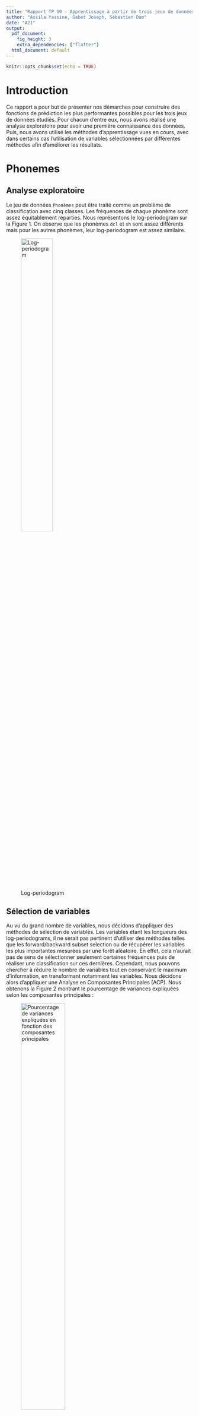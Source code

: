 ```yaml
---
title: "Rapport TP 10 - Apprentissage à partir de trois jeux de données réelles"
author: "Assila Yassine, Gabet Joseph, Sébastien Dam"
date: "A21"
output:
  pdf_document:
    fig_height: 3
    extra_dependencies: ["flafter"]
  html_document: default
---
```


```r
knitr::opts_chunk$set(echo = TRUE)
```

# Introduction

Ce rapport a pour but de présenter nos démarches pour construire des fonctions de prédiction les plus performantes possibles pour les trois jeux de données étudiés. Pour chacun d'entre eux, nous avons réalisé une analyse exploratoire pour avoir une première connaissance des données. Puis, nous avons utilisé les méthodes d'apprentissage vues en cours, avec dans certains cas l'utilisation de variables sélectionnées par différentes méthodes afin d'améliorer les résultats.

# Phonemes

## Analyse exploratoire

Le jeu de données `Phonèmes` peut être traité comme un problème de classification avec cinq classes. Les fréquences de chaque phonème sont assez équitablement réparties. Nous représentons le log-periodogram sur la Figure 1. On observe que les phonèmes `dcl` et `sh` sont assez différents mais pour les autres phonèmes, leur log-periodogram est assez similaire.

![Log-periodogram](Log-periodogram.png){width=45%} 


## Sélection de variables

Au vu du grand nombre de variables, nous décidons d'appliquer des méthodes de sélection de variables. 
Les variables étant les longueurs des log-periodograms, il ne serait pas pertinent d'utiliser des méthodes telles que les forward/backward subset selection ou de récupérer les variables les plus importantes mesurées par une forêt aléatoire. En effet, cela n'aurait pas de sens de sélectionner seulement certaines fréquences puis de réaliser une classification sur ces dernières. Cependant, nous pouvons chercher à réduire le nombre de variables tout en conservant le maximum d'information, en transformant notamment les variables. Nous décidons alors d'appliquer une Analyse en Composantes Principales (ACP). Nous obtenons la Figure 2 montrant le pourcentage de variances expliquées selon les composantes principales : 

![Pourcentage de variances expliquées en fonction des composantes principales](variance_PC.png){width=53%} 

Ainsi, les 50 premières composantes principales expliquent environ 91.04% de la variance. Nous décidons donc de garder les 50 premières composantes principales. Nous aurions également pu appliquer une validation croisée pour obtenir le nombre de composantes principales optimal. Cependant, étant donné qu'augmenter de 50 composantes de plus nous permet de gagner environ 3.5% et qu'en retirant un trop grand nombre de composantes, les performances sont réduites de manière trop drastique, nous décidons de garder ces 50 premières composantes principales. Nous n'aurons pas la place d'illustrer nos résultats avec toutes les données sans l'ACP mais il s'avère que pour la majorité des modèles, les résultats sont au moins aussi bons ou pires (en particulier pour la QDA qui approche les 30% d'erreurs).

## Entraînement des modèles

Nous appliquons les algorithmes de classification suivants : Naive Bayes (NB), K plus proches voisins (KNN), Analyse Discriminante Linéaire (LDA), Analyse Discriminante Quadratique (QDA), Analyse Discriminante Factorielle (FDA), Analyse Discriminante Régularisée (RDA), Régression Logistique (RL), Ridge, Lasso et Elastic Net, Bagging, Forêt Aléatoire (RF), Modèle de Mélange Gaussien (GMM),  Mixture Discriminant Analysis (MDA) et Séparateur à Vaste Marge (SVM) avec trois noyaux différents (linéaire, polynomial et à fonctions de base radiale). 

Pour chaque modèle, nous réalisons une validation croisée à 10 plis. Pour certains classifieurs nécessitant de spécifier un hyperparamètre, nous utilisons une validation croisée imbriquée pour obtenir l'hyperparamètre optimal. Le code suivant décrit la manière dont les validations croisées ont été réalisées : 

```r
library(caret)
CV <- rep(0,10)
#Creating folds
fold <- unname(createFolds(data$y, k=10))
for(i in (1:10)){
  #Training data
  train_data <- data[-fold[[i]], ]
  #Creating test data
  test_data <- data[fold[[i]], ]
  
  #PCA
  ## train set
  pca <- princomp(scale(train_data[, 1:256]))
  U <- pca$loadings
  train_data <- cbind.data.frame(pca$scores[,1:50], train_data$y)
  names(train_data)[ncol(train_data)] <- "y"
  ## test set
  X <- scale(as.matrix(test_data[, 1:256]))
  C <- X %*% U[, 1:50]
  test_data <- cbind.data.frame(C, test_data$y)
  names(test_data)[ncol(test_data)] <- "y"

  X.train <- train_data[,1:50]
  y.train <- train_data[, 51]
  X.test <- as.matrix(test_data[,1:50])
  y.test <- test_data[, 51]

  model <- classifieur(X.train, y.train)
  pred <- predict(model, X.test)

  CV[i] <- 1-sum(diag(table(y.test,pred)))/nrow(X.test)
  
  # errors est une matrice (10, n) avec n le nombre de classifieurs
  errors[i, c("Classifieur")] <- CV[i]
}
```

Nous résumons dans la Table 1 le(s) hyperparamètre(s) pour chaque modèle. Les hyperparamètres pour Ridge, Lasso et Elastic Net n'ont pas nécessité d'être déterminés avec une validation croisée imbriquée mais directement avec la fonction `cv.glmnet`. Quant au RDA, ils ont été obtenus avec la méthode `train` de la librairie `caret`. Ainsi, nous écrivons la médiane des hyperparamètres obtenus lors des validations croisées à 10 plis. Quant au SVM, son hyperparamètre a été obtenu en faisant une validation croisée parmi les valeurs de C suivantes : 0.001,0.01,0.1,1,10,100,1000,$10^4$. 

|     **Modèle**     |   KNN  | Ridge | Lasso | Elastic Net | RF | SVM-rbf | RDA |
|------------|:-----:|:-----:|:-------:|:--------:|:----:|:-----:|:-----:|
| **Hyperparamètre** | K = 22 | $\bar{\lambda}$ = 0.033 | $\bar{\lambda}$ = 0.00086 | $\bar{\lambda}$ = 0.00660, $\bar{\alpha}$ = 1 |  $\lambda$ = 20  |  C = 1   | $\bar{\lambda}$ = 0.83, $\bar{\alpha}$ = 0.29 |
Table: Valeur des hyperparamètres optimaux pour chaque modèle

Pour les GMM, nous avons utilisé la librairie `Mclust` et cette dernière a sélectionné le modèle "VVE" (ellipsoïdal, à volume et forme variants et orientation égale) à 6 composants comme étant optimal en utilisant le critère BIC. Par conséquent, nous avons utilisé ce même modèle pour entraîner notre MDA. Pour cette dernière, nous avons différencié le cas où les modèles doivent avoir un nombre de mélanges de composants et des structures de covariance (eg. des modèles sur les matrices de covariance) différents pour chaque classe (MDA) du cas où un seul composant est considéré avec la même structure de covariance pour toutes les classes (MDA_EDDA) à la manière du LDA, grâce à l'argument `modelType`. En utilisant la librairie `cvMclustDA`, une validation croisée à 10 plis a pu être réalisée directement, c'est pourquoi il n'y a pas d'intervalles de confiance sur la Figure 3. Dans le code ci-dessous, `phonemes_pc` dénote le jeu de données après application de l'ACP.


```r
# CV MDA with VVE
phonemes_gmm_VVE <- MclustDA(phonemes_pc[,1:50], phonemes_pc$y, modelNames="VVE")
cv <- cvMclustDA(phonemes_gmm_VVE)
errors[, c("MDA")] <- 1 - sum(diag(table(cv$classification, factor(phonemes$y))))/nrow(phonemes_pc)

# CV MDA with VVE and EDDA (LDA)
phonemes_gmm_VVE_EDDA <- MclustDA(phonemes_pc[,1:50], phonemes_pc$y, modelType = "EDDA",
                                  modelNames="VVE")
cv <- cvMclustDA(phonemes_gmm_VVE_EDDA)
errors[, c("MDA_EDDA")] <- 1 - sum(diag(table(cv$classification, factor(phonemes$y))))/
  nrow(phonemes_pc)
```

## Résultats

Après avoir testé tous les modèles, nous obtenons la Figure 3 résumant le pourcentage d'erreur selon chaque modèle. Nous constatons que les modèles sont globalement performants avec des écart-types relativement faibles; le moins bon modèle ayant une erreur moyenne de moins de 15%.

![Résultats des modèles pour le dataset `Phonèmes`](resultats_phonemes.jpeg){width=60%}

Nous constatons que les modèles les moins performants à l'apprentissage sont l'arbre de décision (DT) et l'arbre avec élagage (DT_pruned). Cependant, en utilisant les méthodes ensemblistes avec le Bagging et les forêts aléatoires, nous parvenons à améliorer les résultats. Quant aux GAM, l'apprentissage n'a été réalisé qu'avec des splines sur les trois premières composantes principales, ce qui explique en partie des résultats moins bons.

Les méthodes basées sur l'analyse discriminante donnent globalement de bons résultats. En supposant que les matrices de covariance sont égales pour chaque classe, on obtient de meilleurs résultats. C'est pourquoi LDA, FDA et RDA ont de meilleures performances que QDA. En particulier, RDA est le plus performant, ce qui est cohérent au vu des hyperparamètres obtenus par validation croisée. En effet, on a obtenu des valeurs de $\lambda$ proches de 1 tandis que celles de $\gamma$ étaient assez faibles. Par conséquent, les matrices de covariance régularisées sont similaires aux estimations des matrices de covariance égales, telles qu'utilisées par la LDA. 

Le SVM avec différents noyaux donnent de bons résultats. Les méthodes avec régularisation sont encore meilleures, notamment avec le lasso. Toutefois, comme évoqué dans la sélection de variables, il faut être vigilant avec ces méthodes car elles ne semblent pas être efficaces avec notre jeu de données.

Ainsi, en conclusion, nous choisissons la **RDA** avec les paramètres $\lambda$ = 0.83 et $\alpha$ = 0.29.

# Letter recognition

L'objectif est d'identifier à partir d'un grand nombre de pixels rectangulaires en noir et blanc l'une des 26 lettres majuscules de l'alphabet anglais.

## Analyse exploratoire

Letter recognition est aussi un problème de classification puisqu'il s'agit de prédire une lettre parmi les lettres de l'alphabet. Les fréquences des lettres sont assez bien réparties. 

### Analyse des données

En faisant une analyse rapide du jeu de données, nous obtenons les caractéristiques :

* Pas de dimension temporelle *connue*
* Nombre d’observations : 10 000
* Nombre de variables : 16 prédicteurs + 1 variable à prédire
* Variables connues : X1 à X16
* Variable à prédire : y
* Aucune valeur manquante
* Variables continues : X1 à X16
* Variable discrète : y $\in$ [1, 26]

### Analyse des prédicteurs

En premier lieu, on regarde s'il existe de possibles correlations entre les prédicteurs.

![Corrélation X1 à X8](corre1.png){width=50%} 
![Corrélation X9 à X16](corre2.png){width=50%} 

A priori, il ne semble pas y avoir de liens évidents qui nous permettraient d'éliminer certaines variables, hormis entre X3 et X4, et X12 et X13 qui semblent suivre une tendance linéaire.

## Sélection de variables

Au vu du faible nombre de prédicteurs, il ne semble pas nécessaire d'appliquer des méthodes de sélection de variables. Cependant il est toujours intéressant de diminuer la dimensionalité si cela est possible et permet d'améliorer les résultats de notre classification. L'ACP semble être une mauvaise idée. En effet pour obtenir une explication de la variance supérieure proche de 100% il faut utiliser l'ensemble des prédicteurs. Il n'y a pas un "gap" qui permette, avec un sous-ensemble de composantes, d'expliquer une grande proportion de la variance. Une autre idée est de sélectionner les variables qui ont la plus grande importance dans en utilisant l'importance des variables avec la méthode des forêts aléatoires.

![Importances des variables, forêt aléaroire](rf_letter.png){width=50%} 

Cette idée est notamment renforcée par le fait que les modèles basés sur la forêt aléatoire se trouvent être les plus performants (entre 2% et 3% de taux d'erreur). Enfin nous testons les modèle de sélection de variables ridge et lasso. Ceux-ci ne présentent pas de très bonnes performances (relativement aux autres méthodes testées). Cela conforte l'idée qu'une sélection de variable ne semble pas être très pertinente ici.

## Entraînement des modèles

Nous appliquons les algorithmes de classifications suivants : Naive Bayes (NB), K plus proches voisins (KNN), Analyse Discriminante Linéaire (LDA), Analyse Discriminante Quadratique (QDA), Analyse Discriminante Factorielle (FDA), Régression Logistique (RL), Ridge, Lasso, arbre de classfication (TREE), arbre de classification élagué (pTREE), Bagging, Forêt Aléatoire (RF), Forêt Aléatoire avec recherche du paramètre optimal mtry, Mélange Aléatoire Gaussien (GMM), Mélange Aléatoire Gaussien avec Analyse Discriminante (GMM_EDDA), Séparateur à Vaste Marge (KSVM) avec plusieurs noyaux et les réseaux de neurones (nn). 

Le réseau de neurones à été genéré grâce au package `nnet` de la façon suivante :
```r
nnet(as.factor(Y) ~ ., data=train_data, size=5, linout = TRUE)
```
Les mauvais résultats (relatifs) ne nous pousseront pas à approfondir ce modèle.

Les arbres ont été crées via la fonction `rpart` avec l'indice de gini. Pour ce qui est de l'arbre élagué nous avons utilisé la fonction `prune`.
```r
  fit <- rpart(Y ~ ., data = train_data, method="class", parms = list(split = 'gini'))
  pruned_tree<-prune(fit,cp=fit$cptable[which.min(fit$cptable[,"xerror"]),"CP"])
```


Ici Bagging prend comme paramètre `mtry = 16` (le nombre de prédicteurs), forêt aléatoire prend comme paramètre `mtry = 4` (racine carrée du nombre de prédicteurs). Enfin, grâce à la fonction `tuneRF` de la librarie `randomForest`, on recherche le paramètre  `mtry` optimal.

```r
tuneRF(data_class.train[,2:17], data_class.train$Y, stepFactor=1.5, improve=1e-5, ntree=500)
```

Dans un premier temps, ces algorithmes sont testés avec l'ensemble des prédicteurs. Cette première étude nous permet de voir si des modèles se distinguent déjà fortement des autres, ce qui nous permettra de réaliser une étude approfondie. 

Pour chaque modèle, nous réalisons une validation croisée à 10 plis. Pour certains classifieurs nécessitant de spécifier un hyperparamètre, nous utilisons une validation croisée imbriquée pour obtenir l'hyperparamètre optimal. 


|     **Modèle**     |   KNN  | Ridge | Lasso | RF mtry |
|----------|:------:|:-----:|:-----:|:-----:|
| **Hyperparamètre** | K = 1 | $\bar{\lambda}$ = 0.008674308 | $\bar{\lambda}$ = 8.615844e-05 | mtry = 2.9 (en moyenne) |
Table: Valeur des hyperparamètres optimaux pour chaque modèle

### KSVM

Au cours de nos tests, nous essayons d'appliquer un SVM avec le noyau "Radial Basis Function". Pour ce faire, on calcule l'erreur obtenue pour différentes valeurs de C : 0.001, 0.01, 1, 10, 100, 1 000, 100 000. On s'aperçoit alors de l'efficacité du modèle qui a une erreur minimale de 4,7% pour $C = 10$.
Ce résultat très encourageant au vu des performances des autres modèles (seuls les modèles de forêt aléatoire font mieux), nous pousse à approfondire nos recherches sur ce type de solution.
Ainsi pour chaque type de noyaux, nous essayons de déterminer le taux d'erreur en fonction de l'hyperparamètre C.

|     **Noyaux**     | RBF | Laplace | Bessel | polynome | tanh |
|--------------------|:------:|:-----:|:-----:|:-----:|:-----:|
| **taux d'erreur miniaml** | 0.423 | 0.0445 | 0.269 | 0.1484 | > 0.8 |
| **C correspondant** | 100 | 10 | 0.1 | 1 | 0.01 |
Table: Valeur des hyperparamètres optimaux pour chaque noyau du SVM

On constate que les deux modèles qui se distinguent des autres par leur bonne performance sont ceux qui utilisent le noyau "Laplace" ainsi que le noyau "Radial Basis Function". Il est normal que ces deux modèles aient des résultats très proches car les fonctions de noyaux sont similaires. 
Ainsi KSVM donne de très bonnes performances de 4.42% de taux d'erreur avec le noyau "Laplace".

Enfin puisque le SVM se distingue des autres pour ces deux noyaux, nous approfondissons nos recherches en essayant d'appliquer une sélection de variables en retirant celles qui sont moins importantes au sens de la forêt aléatoire. Cependant on constate que chaque prédicteur enlevé augmente le taux d'erreur.

## Résultats

Après avoir testé tous les modèles, nous obtenons la figure 5 résumant le taux d'erreur selon chaque modèle. Nous constatons que les modèles sont globalement performants avec des écart-types inégaux mais relativement faibles. 
En effet étant donné qu'il y a 26 classes, le taux d'erreur d'une classification aléatoire est de 25/26 et ici, le pire modèle à un taux d'erreur inferieur à 50%.

![Résultats des modèles pour le dataset `letter`](letter_all.png){width=75%}

Les pires modèles sont l'arbre et l'arbre élagué (qui en fait ici est toujours le même arbre). Ensuite le modèle avec le moins bon taux d'erreur est le réseau de neurones. Cela n'est pas surprenant car un réseau de neurones performe une transformation de l'espace des prédicteurs. Or ici, les prédicteurs sont relativement peu nombreux et représente déjà une tranformation des informations initiales (les images de lettres).

A contrario, les modèles basés sur les SVM, précédés par les modèles de forêt aléatoire semblent particulièrement performants (moins de 5% de taux d'erreur). De plus ces modèles sont ceux qui présentent les variances les plus faibles. Enfin, au vu de la grande différence des taux d'erreur observés suivant ces modèles, ce critère semble suffisamment pertinent pour distinguer les modèles.

|     **Meilleurs modèles**     | RF mtry | RF | Bagging | SVM_rbf | SVM_laplace |
|--------------------|:------:|:-----:|:-----:|:-----:|:-----:|
| **taux d'erreur** | 0.01810013 | 0.02550019 | 0.02599946 | 0.04550196  | 0.04550196 |
Table: taux d'erreurs moyen (validation croisée 10 plis)

Ainsi, en conclusion, nous choisissons le modèle de la **forêt aléatoire avec mtry = 3**. 


# Bike rental

## Analyse  exploratoire

Bike rental est cette fois un problème de régression dans lequel il faut prédire le nombre de locations de vélos sur l'année 2011 selon les conditions environnementales et saisonnières. Il y a à la fois des variables qualitatives et quantitatives. Tout d'abord, nous observons que la variable `yr` vaut toujours 0 peut importe l'observation, donc toutes les données ont été recueillies sur l'année 2011 et nous décidons alors d'enlever cette variable. La variable `instant` correspond simplement aux index relevés, c'est pourquoi nous décidons de la retirer également. 

Nous avons analysé les tendances selon les mois, saisons, semaines et s'il s'agissait d'une période de vacances ou non. Par exemple, nous observons qu'il y a visiblement plus de locations en printemps et été qu'en automne et hiver. Cela nous permet d'avoir une première vision sur les variables. Cependant, le fait que les données soient issues d'une seule année ne permet pas de conclure sur l'existence d'éventuelles séries temporelles. 

Par la suite, nous étudions le corrélogramme avec les commandes suivantes :
```r
library(corrplot)
matCor <- cor(bike)
corrplot(matCor, type="upper", method ="color" )
```

![Corrélogramme](Correlogramme.png){width=45%} 
![ACP](PCA.png){width=55%}

Comme nous pouvions l'imaginer, certaines variables sont fortement corrélées (**temp** et **atemp**,  **season** et **mnth**). On peut aussi remarquer que les variables qui mesurent la température sont positivement corrélées avec le nombre de locations, ce qui se traduit par un plus grand nombre de locations lorsqu'il fait chaud. Également la variable *wheathersit* est  corrélée négativement avec le nombre de locations, ce qui se traduit par un nombre de locations plus élevé lorsque *wheatersit* est faible (1 : Ciel dégagé, peu nuagueux). 

Une ACP confirme l'existence d'un sous-ensemble de predicteurs significatifs puisque nous pouvons remarquer que 6 prédicteurs suffisent à expliquer 80% de la variance expliquée, et au-delà de 6 predicteurs la courbe s'aplatit. Nous pourrions enlever au préalable les varables qui sont manifestement redondantes ou réaliser des prédiction à partir des résultats de l'ACP. Au lieu de cela nous allons laisser le jeu de données dans l'état et laisser la fonction `regsubset` sélectionner les prédicteurs plus significatifs. 


## Sélection du meilleur modèle
```r
library(leaps)

leaps <- regsubsets(bike$cnt~. , data=bike, method='exhaustive', nvmax=10)
```
![Critères de sélection](Best subset indicators.png){width=60%} 

Grâce au package **leaps** nous réalisons une recherche exhaustive des meilleurs sous-ensemble de préditeurs de taille inférieure ou égale à 10. Les critères classiques de séléction du meilleur sous-ensemble ne permettent pas de conclure immédiatement quant à la taille optimale du sous-ensemble de prédicteur. En raison de la taille modérée du dataset, nous avons opté pour une recherche plus exahaustive. Nous avons réalisé des fonctions permettant de généer du code dynamiquement à l'interieur d'une boucle de façon à tester une série de modèles differents, pour chaque modèle la boucle teste tous les sous enseble de 1 à 10 prédicteurs, et pour chaque sous-ensemble de chaque modèle la boucle teste une série de hyperparamètres spécifiques au modèle en question. Pour chaque test nous réalisons aussi une validation croisée avec 5 folds, réeptée 10 fois. A l'issue de cette recherche nous obtenons les performances de chaque modèle testé, dans les conditions optimales (sous-ensemble de prédicteurs optimal et hyperparamètres optimaux). La combinatoire est élevée mais en raison de la taille du dataset cette démarche reste réalisable en un temps raisonnable.

```r
get_model_formula <- function(id, object, outcome){
  models <- summary(object)$which[id,-1]
  predictors <- names(which(models == TRUE))
  predictors <- paste(predictors, collapse = "+")
  as.formula(paste0(outcome, "~", predictors))
}
```

La fonction `get_model_formula` permet de générer dynamiquement la formule à injecter dans les modèles. Le package `caret` permet de réaliser des validations croisées avec un code très compact, ce package permet aussi de tester differentes valeurs des hyperparametres spécifiques aux modèles avec le paramètre `tuneLength`. Nous réalisons une recherche sur 12 modèles differents : régression linéaire (lm), K plus proches voisins (knn), séparateur à vaste marge avec kernel linéaire, radial et polynomial (svm.line, svm.rad, svm.poly), ridge, lasso, gam, arbre de régression (reg.tree), arbre avec bagging (bag.tree), arbre avec amplification du gradient (boost.tree), forêt aléatoire (rndm.forest).

```r
library(Rcpp)
.
.
library(caret)

model.ids <- 1:10
train.control <- trainControl(method = "repeatedcv", number = 5,  repeats = 10)
models.list <- c("lm", "knn", "svm.line", "svm.rad", "svm.poly","ridge", "lasso",
                 "gam", "bag.tree", "boost.tree", "rndm.forest", "reg.tree")

for(model in models.list)
{
  if(model == "lm")
  {
    get_cv_error <- function(model.formula, data){
      cv <- train(model.formula, data = data, "lm",
                  trControl = train.control)
      cv$results$RMSE
    }
  }
  .
  .
  }
  else if(model == "rndm.forest")
  {
    get_cv_error <- function(model.formula, data){
      cv <- train(model.formula, data = data, "cforest",
                  preProcess = c("center","scale"), 
                  trControl = train.control,
                  tuneLength = 10)
      cv$results$RMSE
    }
  }
  else
  {
    class.model <- NULL
  }
  cv.errors <-  map(model.ids, get_model_formula, models, "cnt") %>%
    map(get_cv_error, data = bike) %>%
    unlist()
  
  models.MSE[model] <- min(cv.errors)^2
}
```

Pour ne pas alourdir la rédaction dans le code ci-dessus nous avons remplacé les parties de code peu pertinentes par des "..". Ainsi dans les packages nous avons omis tous les packages nécessaires à l'execution  de chacun des modèles testés (**MASS**, **rpart**, **e1071** pour les SVM, **gam**,..). Nous avons créé une fonction `get_cv_error` spécifique à chaque modèle qui permet de tenir compte des hyperparamètres et des éventuels traitements spécifiques. Enfin `cv.errors` avec la fonction `map` permet d'appliquer la fonction `get_cv_error` à chaque combinaison de sous-ensembles de prédicteurs. Le package `caret` ne permet pas de calculer la MSE directement mais nous pouvons calculer la RMSE et l'élever au carré pour obtenir la MSE.

![MSE par modèle](MSE_par_modele.png){width=63%} 

Le package `caret` renvoie directement la médiane des erreurs de validation croisée. On peut voir que le modèle qui donne la MSE le plus faible est le SVM avec le noyau "Radial Basis Function". Toutefois, nous ne savons pas quelle combinaison (nombre de predicteurs et hyperparamètres du modèle) a permis d'obtenir ce resultat. Nous allons donc mener une recherche plus fine sur ce modèle. Voici les résultats obtenus avec les svm radial kernel lors de la recherche du meilleur modèle.

![RMSE optimal](CV_svm.png){width=57%}

Dans cette figure nous pouvons observer le processus de recherche. On teste le modèle avec 10 sous-ensembles de prédicteurs (de 1 à 10) et pour chaque sous-ensemble on teste 10 valeurs du paramètre spécifique au modèle dans le cas du svm avec radial kernel c'est le C (cost). On a donc fait 100 validations croisées pour aboutir au meilleur paramétrage du modèle. La métrique utilisée est toujours la RMSE. On voit qu'il y a 10 paraboles (une par sous-ensemble de predicteurs), chaqune constuée de 10 points (un par valeur de C). La valeur de RMSE la plus faible se trouve sur la $10^{ème}$ parabole. Cela signifie que ça a été obtenu avec le sousensemble de 10 prédicteurs (tous les prédicteurs). Le modèle avec 5 prédicteurs permet aussi d'atteindre des performances très intéressantes, les 5 prédicteurs en question sont : **season**, **weathersit**, **temp**, **hum** et **windspeed**. Le fait que le meilleur modèle soit celui qui utilise tous les prédicteurs peut être dû à l'overfitting. En effet nous avons accès à des données réprésentatives d'une seule année. L'emploi de ce modèle sur des données issues d'autres années permettrait de lever ce doute. Nous retenons le modèle utilisant 5 prédicteurs.
Nous devons maintenant trouver la valeur de l'hyperparamètre C (Cost) qui a permis d'obtenir ce résultat, pour cela nous pouvons utiliser le package `caret` qui encapsule les valeurs optimales dans la variable `$bestTune`. Nous obtenons que la valeur optimale de C est 2. Une validation croisée plus fine, par pas de 0.1 entre 0 et 6, permet d'obtenir **C = 1.5**

![MSE en fonction de C](MSE en fonction de C.png){width=55%} 


